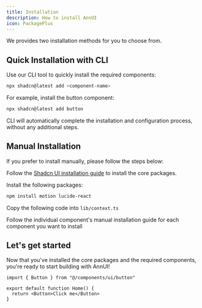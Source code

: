 ```yaml
---
title: Installation
description: How to install AnnUI
icon: PackagePlus
---
```


We provides two installation methods for you to choose from.

## Quick Installation with CLI

Use our CLI tool to quickly install the required components:

```bash
npx shadcn@latest add <component-name>
```

For example, install the button component:

```bash
npx shadcn@latest add button
```

CLI will automatically complete the installation and configuration process, without any additional steps.

## Manual Installation

If you prefer to install manually, please follow the steps below:

<Steps>

<Step>

Follow the [Shadcn UI installation guide](https://ui.shadcn.com/docs/installation) to install the core packages.

</Step>

<Step>

Install the following packages:

```bash
npm install motion lucide-react
```

</Step>

<Step>

Copy the following code into `lib/context.ts`

<ComponentSource name="context" />

</Step>

<Step>

Follow the individual component's manual installation guide for each component you want to install

</Step>

</Steps>

## Let's get started

Now that you've installed the core packages and the required components, you're ready to start building with AnnUI!

```tsx title="app/page.tsx"
import { Button } from "@/components/ui/button"

export default function Home() {
  return <Button>Click me</Button>
}
```

